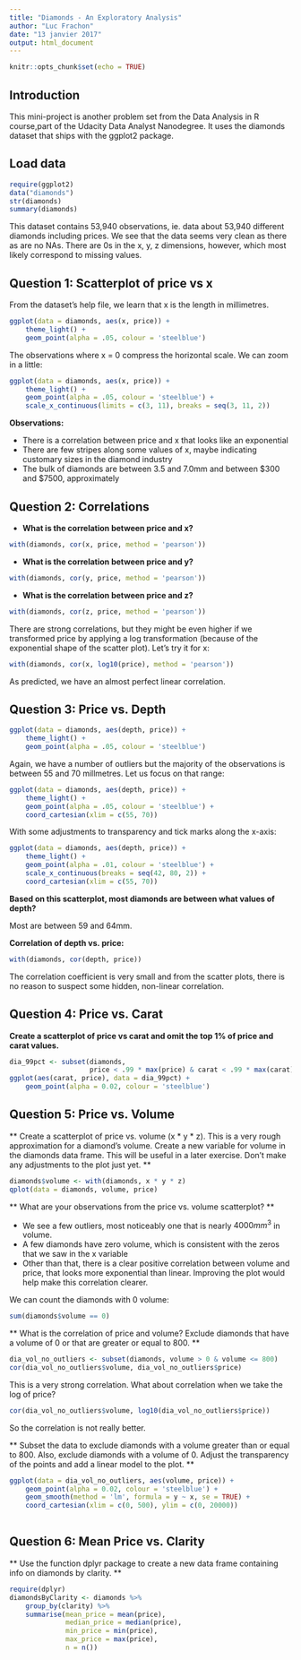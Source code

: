 ```yaml
---
title: "Diamonds - An Exploratory Analysis"
author: "Luc Frachon"
date: "13 janvier 2017"
output: html_document
---
```


```r
knitr::opts_chunk$set(echo = TRUE)
```

## Introduction

This mini-project is another problem set from the Data Analysis in R course,part of the Udacity Data Analyst Nanodegree. It uses the diamonds dataset that ships with the ggplot2 package.

## Load data

```r
require(ggplot2)
data("diamonds")
str(diamonds)
summary(diamonds)
```

This dataset contains 53,940 observations, ie. data about 53,940 different diamonds including prices. We see that the data seems very clean as there as are no NAs. There are 0s in the x, y, z dimensions, however, which most likely correspond to missing values.

## Question 1: Scatterplot of price vs x

From the dataset's help file, we learn that x is the length in millimetres.

```r
ggplot(data = diamonds, aes(x, price)) +
    theme_light() +
    geom_point(alpha = .05, colour = 'steelblue')
```

The observations where x = 0 compress the horizontal scale. We can zoom in a little:

```r
ggplot(data = diamonds, aes(x, price)) +
    theme_light() +
    geom_point(alpha = .05, colour = 'steelblue') +
    scale_x_continuous(limits = c(3, 11), breaks = seq(3, 11, 2))
```

**Observations:**

 - There is a correlation between price and x that looks like an exponential
 - There are few stripes along some values of x, maybe indicating customary sizes in the diamond industry
 - The bulk of diamonds are between 3.5 and 7.0mm and between $300 and $7500, approximately

## Question 2: Correlations

 * **What is the correlation between price and x?**
 
```r
with(diamonds, cor(x, price, method = 'pearson'))
```

 * **What is the correlation between price and y?**
 
```r
with(diamonds, cor(y, price, method = 'pearson'))
```

 * **What is the correlation between price and z?**
 
```r
with(diamonds, cor(z, price, method = 'pearson'))
```

There are strong correlations, but they might be even higher if we transformed price by applying a log transformation (because of the exponential shape of the scatter plot). Let's try it for x:

```r
with(diamonds, cor(x, log10(price), method = 'pearson'))
```

As predicted, we have an almost perfect linear correlation.

## Question 3: Price vs. Depth

```r
ggplot(data = diamonds, aes(depth, price)) +
    theme_light() +
    geom_point(alpha = .05, colour = 'steelblue')
```

Again, we have a number of outliers but the majority of the observations is between 55 and 70 millmetres. Let us focus on that range:

```r
ggplot(data = diamonds, aes(depth, price)) +
    theme_light() +
    geom_point(alpha = .05, colour = 'steelblue') +
    coord_cartesian(xlim = c(55, 70))
```

With some adjustments to transparency and tick marks along the x-axis:

```r
ggplot(data = diamonds, aes(depth, price)) +
    theme_light() +
    geom_point(alpha = .01, colour = 'steelblue') +
    scale_x_continuous(breaks = seq(42, 80, 2)) +
    coord_cartesian(xlim = c(55, 70))
```

**Based on this scatterplot, most diamonds are between what values of depth?**

Most are between 59 and 64mm.

**Correlation of depth vs. price:**

```r
with(diamonds, cor(depth, price))
```

The correlation coefficient is very small and from the scatter plots, there is no reason to suspect some hidden, non-linear correlation.

## Question 4: Price vs. Carat

**Create a scatterplot of price vs carat and omit the top 1% of price and carat values.**

```r
dia_99pct <- subset(diamonds, 
                    price < .99 * max(price) & carat < .99 * max(carat))
ggplot(aes(carat, price), data = dia_99pct) +
    geom_point(alpha = 0.02, colour = 'steelblue')
```

## Question 5: Price vs. Volume

** Create a scatterplot of price vs. volume (x * y * z). This is a very rough approximation for a diamond's volume. Create a new variable for volume in the diamonds data frame. This will be useful in a later exercise. Don't make any adjustments to the plot just yet. **

```r
diamonds$volume <- with(diamonds, x * y * z)
qplot(data = diamonds, volume, price)
```

** What are your observations from the price vs. volume scatterplot? **

 - We see a few outliers, most noticeably one that is nearly $4000mm^3$ in volume.
 - A few diamonds have zero volume, which is consistent with the zeros that we saw in the x variable
 - Other than that, there is a clear positive correlation between volume and price, that looks more exponential than linear.
 Improving the plot would help make this correlation clearer.
 
We can count the diamonds with 0 volume:
```r
sum(diamonds$volume == 0)
```


** What is the correlation of price and volume? Exclude diamonds that have a volume of 0 or that are greater or equal to 800. **

```r
dia_vol_no_outliers <- subset(diamonds, volume > 0 & volume <= 800)
cor(dia_vol_no_outliers$volume, dia_vol_no_outliers$price)
```

This is a very strong correlation.
What about correlation when we take the log of price?
```r
cor(dia_vol_no_outliers$volume, log10(dia_vol_no_outliers$price))
```

So the correlation is not really better.

** Subset the data to exclude diamonds with a volume greater than or equal to 800. Also, exclude diamonds with a volume of 0. Adjust the transparency of the points and add a linear model to the plot. **

```r

ggplot(data = dia_vol_no_outliers, aes(volume, price)) +
    geom_point(alpha = 0.02, colour = 'steelblue') +
    geom_smooth(method = 'lm', formula = y ~ x, se = TRUE) +
    coord_cartesian(xlim = c(0, 500), ylim = c(0, 20000))
    
```

## Question 6: Mean Price vs. Clarity

** Use the function dplyr package to create a new data frame containing info on diamonds by clarity. **

```r
require(dplyr)
diamondsByClarity <- diamonds %>%
    group_by(clarity) %>%
    summarise(mean_price = mean(price),
              median_price = median(price),
              min_price = min(price),
              max_price = max(price),
              n = n())
```

